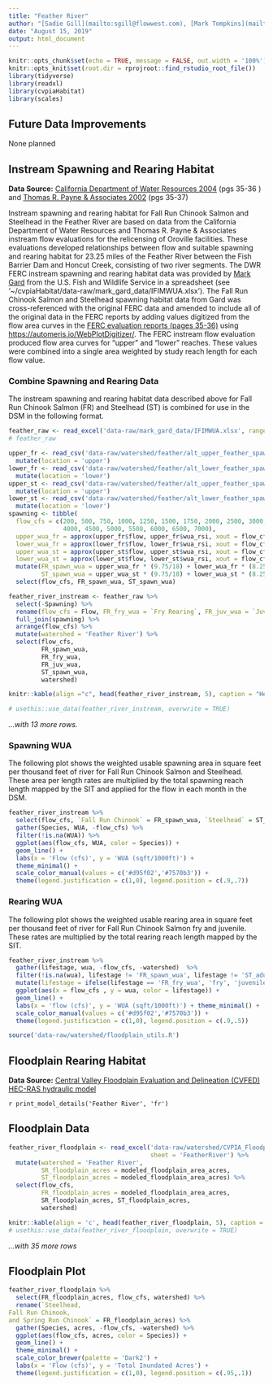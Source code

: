 ```yaml
---
title: "Feather River"
author: "[Sadie Gill](mailto:sgill@flowwest.com), [Mark Tompkins](mailto:mtompkins@flowwest.com), [Erin Cain](ecain@flowwest.com)"
date: "August 15, 2019"
output: html_document
---
```

```r
knitr::opts_chunk$set(echo = TRUE, message = FALSE, out.width = '100%')
knitr::opts_knit$set(root.dir = rprojroot::find_rstudio_root_file())
library(tidyverse)
library(readxl)
library(cvpiaHabitat)
library(scales)
```
## Future Data Improvements
None planned

## Instream Spawning and Rearing Habitat
**Data Source:** [California Department of Water Resources 2004](https://s3-us-west-2.amazonaws.com/cvpiahabitat-r-package/cvpia-sit-model-inputs/Feather_FERC_IFIM_Phase_2.pdf) (pgs 35-36 ) and [Thomas R. Payne & Associates 2002](https://s3-us-west-2.amazonaws.com/cvpiahabitat-r-package/cvpia-sit-model-inputs/Payne2002_FeatherRiverIFIM+7-22-02.pdf) (pgs 35-37)

Instream spawning and rearing habitat for Fall Run Chinook Salmon and Steelhead in the Feather River are based on data from the California Department of Water Resources and Thomas R. Payne & Associates instream flow evaluations for the relicensing of Oroville facilities. These evaluations developed relationships between flow and suitable spawning and rearing habitat for 23.25 miles of the Feather River between the Fish Barrier Dam and Honcut Creek, consisting of two river segments. The DWR FERC instream spawning and rearing habitat data was provided by [Mark Gard](mailto:mark_gard@fws.gov) from the U.S. Fish and Wildlife Service in a spreadsheet (see '~/cvpiaHabitat/data-raw/mark_gard_data/IFIMWUA.xlsx'). The Fall Run Chinook Salmon and Steelhead spawning habitat data from Gard was cross-referenced with the original FERC data and amended to include all of the original data in the FERC reports by adding values digitized from the flow area curves in the [FERC evaluation reports (pages 35-36)](https://s3-us-west-2.amazonaws.com/cvpiahabitat-r-package/cvpia-sit-model-inputs/Feather_FERC_IFIM_Phase_2.pdf) using <https://automeris.io/WebPlotDigitizer/>. The FERC instream flow evaluation produced flow area curves for "upper" and "lower" reaches. These values were combined into a single area weighted by study reach length for each flow value.

### Combine Spawning and Rearing Data
The instream spawning and rearing habitat data described above for Fall Run Chinook Salmon (FR) and Steelhead (ST) is combined for use in the DSM in the following format.
```r
feather_raw <- read_excel('data-raw/mark_gard_data/IFIMWUA.xlsx', range = "A1:D8", sheet = 'Feather')
# feather_raw
```
```r
upper_fr <- read_csv('data-raw/watershed/feather/alt_upper_feather_spawn_wua_rsi.csv') %>%
  mutate(location = 'upper')
lower_fr <- read_csv('data-raw/watershed/feather/alt_lower_feather_spawn_wua_rsi.csv') %>%
  mutate(location = 'lower')
upper_st <- read_csv('data-raw/watershed/feather/alt_upper_feather_spawn_wua_rsi_steelhead.csv') %>%
  mutate(location = 'upper')
lower_st <- read_csv('data-raw/watershed/feather/alt_lower_feather_spawn_wua_rsi_steelhead.csv') %>%
  mutate(location = 'lower')
spawning <- tibble(
  flow_cfs = c(200, 500, 750, 1000, 1250, 1500, 1750, 2000, 2500, 3000, 3500, 
               4000, 4500, 5000, 5500, 6000, 6500, 7000),
  upper_wua_fr = approx(upper_fr$flow, upper_fr$wua_rsi, xout = flow_cfs, rule = 2)$y,
  lower_wua_fr = approx(lower_fr$flow, lower_fr$wua_rsi, xout = flow_cfs, rule = 2)$y,
  upper_wua_st = approx(upper_st$flow, upper_st$wua_rsi, xout = flow_cfs, rule = 2)$y,
  lower_wua_st = approx(lower_st$flow, lower_st$wua_rsi, xout = flow_cfs, rule = 2)$y) %>% 
  mutate(FR_spawn_wua = upper_wua_fr * (9.75/18) + lower_wua_fr * (8.25/18),
         ST_spawn_wua = upper_wua_st * (9.75/18) + lower_wua_st * (8.25/18)) %>%
  select(flow_cfs, FR_spawn_wua, ST_spawn_wua)
```
```r
feather_river_instream <- feather_raw %>% 
  select(-Spawning) %>% 
  rename(flow_cfs = Flow, FR_fry_wua = `Fry Rearing`, FR_juv_wua = `Juv Rearing`) %>% 
  full_join(spawning) %>% 
  arrange(flow_cfs) %>% 
  mutate(watershed = 'Feather River') %>%
  select(flow_cfs,
         FR_spawn_wua,
         FR_fry_wua,
         FR_juv_wua,
         ST_spawn_wua,
         watershed)

knitr::kable(align ="c", head(feather_river_instream, 5), caption = "Header Descriptions: flow_cfs = flow in cubic feet per second, FR_spawn_wua = Fall Run Spawning wua, ST_fry_wua = Steelhead Fry wua, ST_juv_wua = Steelhead Juvenile wua, ST_spawn_wua = Steelhead Spawning wua")

# usethis::use_data(feather_river_instream, overwrite = TRUE)
```

*...with 13 more rows.*

### Spawning WUA
The following plot shows the weighted usable spawning area in square feet per thousand feet of river for Fall Run Chinook Salmon and Steelhead. These area per length rates are multiplied by the total spawning reach length mapped by the SIT and applied for the flow in each month in the DSM. 
```r
feather_river_instream %>% 
  select(flow_cfs, `Fall Run Chinook` = FR_spawn_wua, `Steelhead` = ST_spawn_wua) %>% 
  gather(Species, WUA, -flow_cfs) %>% 
  filter(!is.na(WUA)) %>% 
  ggplot(aes(flow_cfs, WUA, color = Species)) +
  geom_line() +
  labs(x = 'Flow (cfs)', y = 'WUA (sqft/1000ft)') + 
  theme_minimal() + 
  scale_color_manual(values = c('#d95f02','#7570b3')) +
  theme(legend.justification = c(1,0), legend.position = c(.9,.7))
```
 
### Rearing WUA
The following plot shows the weighted usable rearing area in square feet per thousand feet of river for Fall Run Chinook Salmon fry and juvenile. These rates are multiplied by the total rearing reach length mapped by the SIT.  
```r
feather_river_instream %>% 
  gather(lifestage, wua, -flow_cfs, -watershed)  %>% 
  filter(!is.na(wua), lifestage != 'FR_spawn_wua', lifestage != 'ST_adult_wua', lifestage != "ST_spawn_wua", lifestage != "ST_juv_wua", lifestage != "ST_fry_wua") %>%
  mutate(lifestage = ifelse(lifestage == 'FR_fry_wua', 'fry', 'juvenile')) %>% 
  ggplot(aes(x = flow_cfs , y = wua, color = lifestage)) +
  geom_line() +
  labs(x = 'flow (cfs)', y = 'WUA (sqft/1000ft)') + theme_minimal() +
  scale_color_manual(values = c('#d95f02','#7570b3')) +
  theme(legend.justification = c(1,0), legend.position = c(.9,.5))
```
```r
source('data-raw/watershed/floodplain_utils.R')
```

## Floodplain Rearing Habitat
**Data Source:** [Central Valley Floodplain Evaluation and Delineation (CVFED) HEC-RAS hydraulic model](https://s3-us-west-2.amazonaws.com/cvpiahabitat-r-package/cvpia-sit-model-inputs/CombinedTM_IQAR_Final-FULL-REPORT_20140206.pdf)

`r print_model_details('Feather River', 'fr')`

## Floodplain Data
```r
feather_river_floodplain <- read_excel('data-raw/watershed/CVPIA_FloodplainAreas.xlsx',
                                       sheet = 'FeatherRiver') %>%
  mutate(watershed = 'Feather River',
         SR_floodplain_acres = modeled_floodplain_area_acres,
         ST_floodplain_acres = modeled_floodplain_area_acres) %>%
  select(flow_cfs,
         FR_floodplain_acres = modeled_floodplain_area_acres,
         SR_floodplain_acres, ST_floodplain_acres,
         watershed)

knitr::kable(align = 'c', head(feather_river_floodplain, 5), caption = "Header Descriptions: flow_cfs = flow in cubic feet per second, FR_floodplain_acres = Fall Run Chinook floodplain acres, SR_floodplain_acres = Spring Run Chinook floodplain acres, ST_floodplain_acres = Steelhead floodplain acres")
# usethis::use_data(feather_river_floodplain, overwrite = TRUE)
```

*...with 35 more rows*

## Floodplain Plot
```r
feather_river_floodplain %>% 
  select(FR_floodplain_acres, flow_cfs, watershed) %>%
  rename(`Steelhead, 
Fall Run Chinook, 
and Spring Run Chinook` = FR_floodplain_acres) %>% 
  gather(Species, acres, -flow_cfs, -watershed) %>% 
  ggplot(aes(flow_cfs, acres, color = Species)) +
  geom_line() +
  theme_minimal() +
  scale_color_brewer(palette = 'Dark2') +
  labs(x = 'Flow (cfs)', y = 'Total Inundated Acres') +
  theme(legend.justification = c(1,0), legend.position = c(.95,.1))
```
